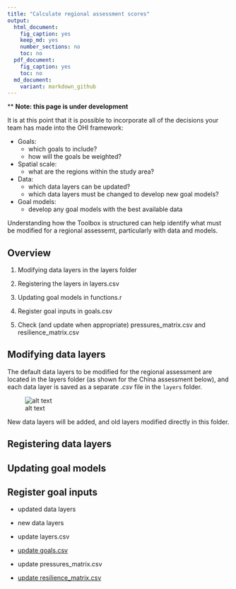 ```yaml
---
title: "Calculate regional assessment scores"
output: 
  html_document:
    fig_caption: yes
    keep_md: yes
    number_sections: no
    toc: no
  pdf_document: 
    fig_caption: yes
    toc: no
  md_document:
    variant: markdown_github
---
```


\*\* **Note: this page is under development**

It is at this point that it is possible to incorporate all of the decisions your team has made into the OHI framework:

* Goals:
    + which goals to include? 
    + how will the goals be weighted?
* Spatial scale:
    + what are the regions within the study area?
* Data:  
    + which data layers can be updated?
    + which data layers must be changed to develop new goal models?
* Goal models:
    + develop any goal models with the best available data
    
Understanding how the Toolbox is structured can help identify what must be modified for a regional assessemt, particularly with data and models.

## Overview

1.  Modifying data layers in the layers folder

2.  Registering the layers in layers.csv

3.  Updating goal models in functions.r

4.  Register goal inputs in goals.csv

5.  Check (and update when appropriate) pressures_matrix.csv and resilience_matrix.csv

## Modifying data layers
The default data layers to be modified for the regional assessment are located in the layers folder (as shown for the China assessment below), and each data layer is saved as a separate *.csv* file in the `layers` folder.

![alt text](zfig_layers_location.png)

New data layers will be added, and old layers modified directly in this folder.

## Registering data layers

## Updating goal models

## Register goal inputs

- updated data layers
- new data layers

- update layers.csv

- [update goals.csv]()

- update pressures_matrix.csv

- [update resilience_matrix.csv]()

